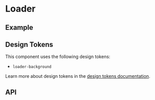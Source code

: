 
<Meta title="Docs/Components/Elements/Loader" />

# Loader

## Example
<Canvas withSource="open">
  <Story id="components-elements-loader-dots--simple" />
</Canvas>

## Design Tokens
This component uses the following design tokens:

- `loader-background`

Learn more about design tokens in the [design tokens documentation](?path=/story/docs-design-tokens-getting-started--page).

## API
<ArgsTable of={DotsLoader} />
